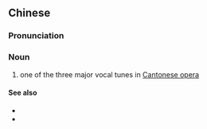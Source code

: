 ==Chinese==
{{zh-forms}}

===Pronunciation===
{{zh-pron
|m=pínghóu
|c=ping4 hau4
|cat=n
}}

===Noun===
{{zh-noun}}

# {{lb|zh|Cantonese}} one of the three major vocal tunes in [[Cantonese opera]]

====See also====
* {{zh-l|大喉}}
* {{zh-l|子喉}}